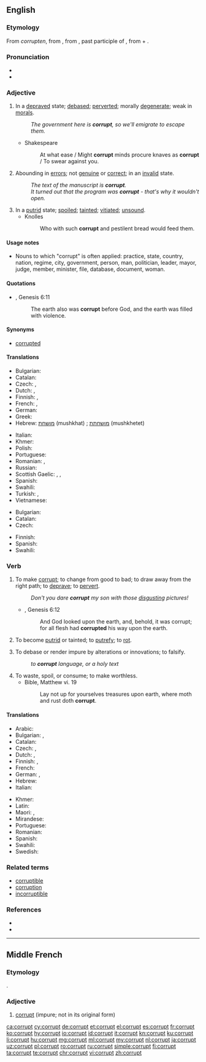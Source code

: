 ==English==
{{wikipedia|dab=corrupt}}

===Etymology===
From {{etyl|enm|en}} ''corrupten'', from {{etyl|fro|en}} {{m|fro|corropt}}, from {{etyl|la|en}} {{m|la|corruptus}}, past participle of {{term|corrumpo|corrumpō, corrumpere|to destroy, ruin, injure, spoil, corrupt, bribe|lang=la}}, from {{term|com-||together}} + {{term|rumpere||to break in pieces}}.

===Pronunciation===
* {{audio|en-us-corrupt.ogg|Audio (US)|lang=en}}
* {{rhymes|ʌpt|lang=en}}

===Adjective===
{{en-adj}}

# In a [[depraved]] state; [[debased]]; [[perverted]]; morally [[degenerate]]; weak in [[morals]].
#: ''The government here is '''corrupt''', so we'll emigrate to escape them.''
#* Shakespeare
#*: At what ease / Might '''corrupt''' minds procure knaves as '''corrupt''' / To swear against you.
# Abounding in [[error]]s; not [[genuine]] or [[correct]]; in an [[invalid]] state.
#: ''The text of the manuscript is '''corrupt'''.''
#: ''It turned out that the program was '''corrupt''' - that's why it wouldn't open.''
# In a [[putrid]] state; [[spoiled]]; [[tainted]]; [[vitiated]]; [[unsound]].
#* Knolles
#*: Who with such '''corrupt''' and pestilent bread would feed them.

====Usage notes====
* Nouns to which "corrupt" is often applied: practice, state, country, nation, regime, city, government, person, man, politician, leader, mayor, judge, member, minister, file, database, document, woman.

====Quotations====
* {{RQ:Authorized Version}}, Genesis 6:11
*: The earth also was '''corrupt''' before God, and the earth was filled with violence.

====Synonyms====
* [[corrupted]]

====Translations====
{{trans-top|in a depraved state}}
* Bulgarian: {{t+|bg|покварен}}
* Catalan: {{t+|ca|corrupte}}
* Czech: {{t|cs|zkažený}}, {{t|cs|zkorumpovaný}}
* Dutch: {{t+|nl|corrupt}}, {{t+|nl|verdorven}}
* Finnish: {{t|fi|turmeltunut}}, {{t|fi|korruptoitunut}}
* French: {{t+|fr|corrompu}}, {{t+|fr|dévoyé}}
* German: {{t+|de|korrupt}}
* Greek: {{t+|el|διεφθαρμένος|m}}
* Hebrew: [[מושחת]] (mushkhat) {{g|m}}; [[מושחתת]] (mushkhetet) {{g|f}}
{{trans-mid}}
* Italian: {{t+|it|corrotto|m}}
* Khmer: {{t|km|ពុករលួយ|tr=puk rɔluəy|sc=Khmr}}
* Polish: {{t|pl|skorumpowany|m}}
* Portuguese: {{t+|pt|corrupto}}
* Romanian: {{t+|ro|corupt|m}}, {{t|ro|coruptă|f}}
* Russian: {{t+|ru|коррумпированный|tr=korrumpírovannyj}}
* Scottish Gaelic: {{t|gd|olc}}, {{t|gd|meallta}}, {{t|gd|breun}}
* Spanish: {{t+|es|corrupto}}
* Swahili: {{t+|sw|paramidi}}
* Turkish: {{t+|tr|yoz}}, {{t|tr|yozlaşmış}}
* Vietnamese: {{t+|vi|tham nhũng}}
{{trans-bottom}}

{{trans-top|with lots of errors in it}}
* Bulgarian: {{t+|bg|развален}}
* Catalan: {{t+|ca|corrupte}}
* Czech: {{t|cs|porušený}}
{{trans-mid}}
* Finnish: {{t|fi|korruptoitunut}}
* Spanish: {{t+|es|corrupto}}
* Swahili: {{t+|sw|paramidi}}
{{trans-bottom}}

===Verb===
{{en-verb}}

# {{context|transitive|lang=en}} To make [[#Adjective|corrupt]]; to change from good to bad; to draw away from the right path; to [[deprave]]; to [[pervert]].
#: ''Don't you dare '''corrupt''' my son with those [[disgusting]] pictures!''
#* {{RQ:Authorized Version}}, Genesis 6:12
#*: And God looked upon the earth, and, behold, it was corrupt; for all flesh had '''corrupted''' his way upon the earth.
# {{context|intransitive|lang=en}} To become [[putrid]] or tainted; to [[putrefy]]; to [[rot]].
#: {{rfquotek|Francis Bacon}}
# To debase or render impure by alterations or innovations; to falsify.
#: ''to '''corrupt''' language, or a holy text''
# To waste, spoil, or consume; to make worthless.
#* Bible, Matthew vi. 19
#*: Lay not up for yourselves treasures upon earth, where moth and rust doth '''corrupt'''.

====Translations====
{{trans-top|to change from good to bad}}
* Arabic: {{t-needed|ar}}
* Bulgarian: {{t+|bg|развалям}}, {{t+|bg|развращавам}}
* Catalan: {{t+|ca|corrompre}}
* Czech: {{t|cs|zkazit}}, {{t|cs|narušit}}
* Dutch: {{t+|nl|verderven}}, {{t+|nl|verworden}}
* Finnish: {{t+|fi|turmella}}, {{t|fi|korruptoida}}
* French: {{t+|fr|corrompre}}
* German: {{t+|de|verderben}}, {{t+|de|korrumpieren}}
* Hebrew: {{t+|he|השחית|tr=hishkhít}}
* Italian: {{t|it|corrompere}}
{{trans-mid}}
* Khmer: {{t|km|ពុករលួយ|tr=puk rɔluəy|sc=Khmr}}
* Latin: {{t|la|corrumpo}}
* Maori: {{t|mi|whakatautauhea}}, {{t|mi|whakatautauwhea}}
* Mirandese: {{t-needed|mwl}}
* Portuguese: {{t+|pt|corromper}}
* Romanian: {{t+|ro|corupe}}
* Spanish: {{t|es|corromper}}
* Swahili: {{t+|sw|paramidi}}
* Swedish: {{t+|sv|fördärva}}
{{trans-bottom}}

===Related terms===
* [[corruptible]]
* [[corruption]]
* [[incorruptible]]

===References===
* {{R:Century 1911}}
* {{R:Webster 1913}}

----

==Middle French==

===Etymology===
{{borrowing|la|corruptus|lang=frm}}.

===Adjective===
{{frm-adj}}

# [[#English|corrupt]] (impure; not in its original form)

[[ca:corrupt]]
[[cy:corrupt]]
[[de:corrupt]]
[[et:corrupt]]
[[el:corrupt]]
[[es:corrupt]]
[[fr:corrupt]]
[[ko:corrupt]]
[[hy:corrupt]]
[[io:corrupt]]
[[id:corrupt]]
[[it:corrupt]]
[[kn:corrupt]]
[[ku:corrupt]]
[[li:corrupt]]
[[hu:corrupt]]
[[mg:corrupt]]
[[ml:corrupt]]
[[my:corrupt]]
[[nl:corrupt]]
[[ja:corrupt]]
[[uz:corrupt]]
[[pl:corrupt]]
[[ro:corrupt]]
[[ru:corrupt]]
[[simple:corrupt]]
[[fi:corrupt]]
[[ta:corrupt]]
[[te:corrupt]]
[[chr:corrupt]]
[[vi:corrupt]]
[[zh:corrupt]]